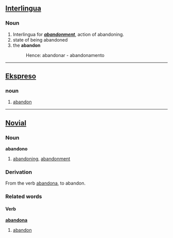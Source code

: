 == [[Interlingua]] ==
=== Noun ===
# Interlingua for ''' '' [[abandonment]] '' ''', action of abandoning. 
# state of being abandoned
# the '''abandon''' 
#:Hence: abandonar - abandonamento

----

== [[Ekspreso]] ==
=== noun ===
# [[abandon]]

----

==[[Novial]]==
===Noun===
<b>abandono</b>
#[[abandoning]], [[abandonment]]
===Derivation===
From the verb [[abandona]], to abandon.

===Related words===
====Verb====
<b>[[abandona]]</b>
#[[abandon]]